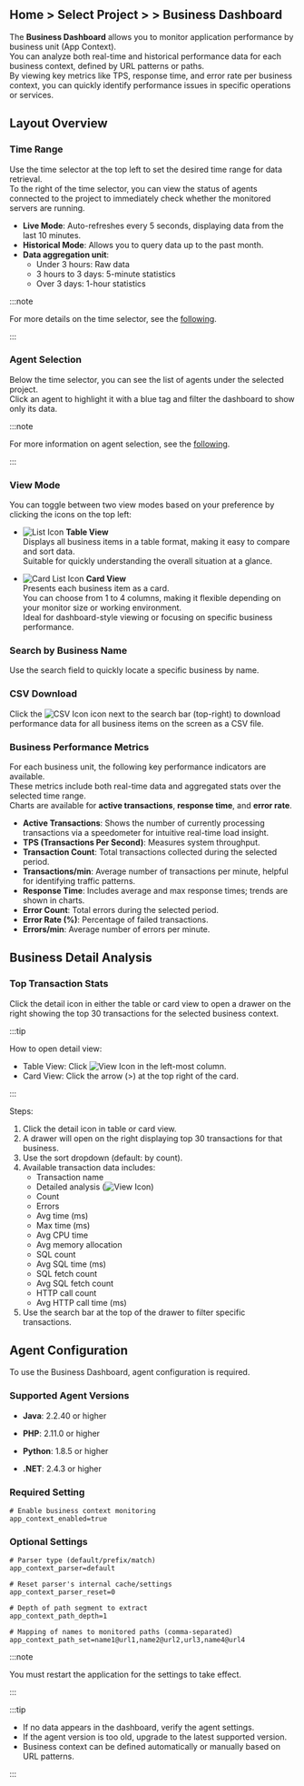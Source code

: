 ## Home > Select Project > <Cmdname sid="dashboard" className="uitext" /> > **Business Dashboard**

The **Business Dashboard** allows you to monitor application performance by business unit (App Context).  
You can analyze both real-time and historical performance data for each business context, defined by URL patterns or paths.  
By viewing key metrics like TPS, response time, and error rate per business context, you can quickly identify performance issues in specific operations or services.

## Layout Overview

<ImgLang img='apm-dashboard-business.png' desc='Business Dashboard' />

### Time Range

Use the time selector at the top left to set the desired time range for data retrieval.  
To the right of the time selector, you can view the status of agents connected to the project to immediately check whether the monitored servers are running.

- **Live Mode**: Auto-refreshes every 5 seconds, displaying data from the last 10 minutes.
- **Historical Mode**: Allows you to query data up to the past month.
- **Data aggregation unit**:
    - Under 3 hours: Raw data
    - 3 hours to 3 days: 5-minute statistics
    - Over 3 days: 1-hour statistics

:::note

For more details on the time selector, see the [following](usage-ui#timeselector).

:::

### Agent Selection

Below the time selector, you can see the list of agents under the selected project.  
Click an agent to highlight it with a blue tag and filter the dashboard to show only its data.

:::note

For more information on agent selection, see the [following](dashboard#select-agent).

:::

### View Mode

You can toggle between two view modes based on your preference by clicking the icons on the top left:

* ![List Icon](/img/ic-list.svg) **Table View**  
  Displays all business items in a table format, making it easy to compare and sort data.  
  Suitable for quickly understanding the overall situation at a glance.

* ![Card List Icon](/img/ic-card-list.svg) **Card View**  
  Presents each business item as a card.  
  You can choose from 1 to 4 columns, making it flexible depending on your monitor size or working environment.  
  Ideal for dashboard-style viewing or focusing on specific business performance.

### Search by Business Name

Use the search field to quickly locate a specific business by name.

### CSV Download

Click the ![CSV Icon](/img/ic-csv-download-ms.svg) icon next to the search bar (top-right) to download performance data for all business items on the screen as a CSV file.

### Business Performance Metrics

For each business unit, the following key performance indicators are available.  
These metrics include both real-time data and aggregated stats over the selected time range.  
Charts are available for **active transactions**, **response time**, and **error rate**.

- **Active Transactions**: Shows the number of currently processing transactions via a speedometer for intuitive real-time load insight.
- **TPS (Transactions Per Second)**: Measures system throughput.
- **Transaction Count**: Total transactions collected during the selected period.
- **Transactions/min**: Average number of transactions per minute, helpful for identifying traffic patterns.
- **Response Time**: Includes average and max response times; trends are shown in charts.
- **Error Count**: Total errors during the selected period.
- **Error Rate (%)**: Percentage of failed transactions.
- **Errors/min**: Average number of errors per minute.

## Business Detail Analysis

### Top Transaction Stats

Click the detail icon in either the table or card view to open a drawer on the right showing the top 30 transactions for the selected business context.

:::tip

How to open detail view:

- Table View: Click ![View Icon](/img/ic-pageview.svg) in the left-most column.
- Card View: Click the arrow (>) at the top right of the card.

:::

Steps:

1. Click the detail icon in table or card view.
2. A drawer will open on the right displaying top 30 transactions for that business.
3. Use the sort dropdown (default: by count).
4. Available transaction data includes:
    * Transaction name
    * Detailed analysis (![View Icon](/img/ic-pageview.svg))
    * Count
    * Errors
    * Avg time (ms)
    * Max time (ms)
    * Avg CPU time
    * Avg memory allocation
    * SQL count
    * Avg SQL time (ms)
    * SQL fetch count
    * Avg SQL fetch count
    * HTTP call count
    * Avg HTTP call time (ms)
5. Use the search bar at the top of the drawer to filter specific transactions.

## Agent Configuration

To use the Business Dashboard, agent configuration is required.

### Supported Agent Versions

<InDoc product="java">

- **Java**: 2.2.40 or higher

</InDoc>

<InDoc product="php">

- **PHP**: 2.11.0 or higher

</InDoc>

<InDoc product="python">

- **Python**: 1.8.5 or higher

</InDoc>

<InDoc product="dotnet">

- **.NET**: 2.4.3 or higher

</InDoc>

### Required Setting

```
# Enable business context monitoring
app_context_enabled=true
```

### Optional Settings

```
# Parser type (default/prefix/match)
app_context_parser=default

# Reset parser's internal cache/settings
app_context_parser_reset=0

# Depth of path segment to extract
app_context_path_depth=1

# Mapping of names to monitored paths (comma-separated)
app_context_path_set=name1@url1,name2@url2,url3,name4@url4
```

:::note

You must restart the application for the settings to take effect.

:::

:::tip

- If no data appears in the dashboard, verify the agent settings.
- If the agent version is too old, upgrade to the latest supported version.
- Business context can be defined automatically or manually based on URL patterns.

:::
